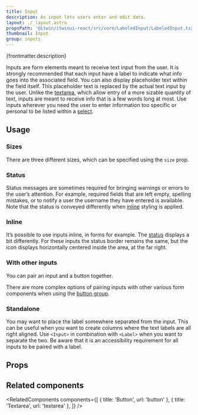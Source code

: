 ```yaml
---
title: Input
description: An input lets users enter and edit data.
layout: ./_layout.astro
propsPath: '@itwin/itwinui-react/src/core/LabeledInput/LabeledInput.tsx'
thumbnail: Input
group: inputs
---
```



<p>{frontmatter.description}</p>

<LiveExample src='Input.main.tsx' truncate={false}>
  <AllExamples.InputMainExample client:load />
</LiveExample>

Inputs are form elements meant to receive text input from the user. It is strongly recommended that each input have a label to indicate what info goes into the associated field. You can also display placeholder text within the field itself. This placeholder text is replaced by the actual text input by the user. Unlike the [textarea](textarea), which allow entry of a more sizable quantity of text, inputs are meant to receive info that is a few words long at most. Use inputs wherever you need the user to enter information too specific or personal to be listed within a [select](select).

## Usage

### Sizes

<LiveExample src='Input.sizes.tsx'>
  <AllExamples.InputSizesExample client:load />
</LiveExample>

There are three different sizes, which can be specified using the `size` prop.

### Status

<LiveExample src='Input.status.tsx'>
  <AllExamples.InputStatusExample client:load />
</LiveExample>

Status messages are sometimes required for bringing warnings or errors to the user’s attention. For example, required fields that are left empty, spelling mistakes, or to notify a user the username they have entered is available. Note that the status is conveyed differently when [inline](#inline) styling is applied.

### Inline

<LiveExample src='Input.inline.tsx'>
  <AllExamples.InputInlineExample client:load />
</LiveExample>

It’s possible to use inputs inline, in forms for example. The [status](#status) displays a bit differently. For these inputs the status border remains the same, but the icon displays horizontally centered inside the area, at the far right.

### With other inputs

<LiveExample src='Input.button.tsx'>
  <AllExamples.InputButtonExample client:load />
</LiveExample>

You can pair an input and a button together.

<LiveExample src='ButtonGroup.input.tsx'>
  <AllExamples.ButtonGroupInputExample client:load />
</LiveExample>

There are more complex options of pairing inputs with other various form components when using the [button group](buttongroup).

### Standalone

<LiveExample src='Input.separatelabel.tsx'>
  <AllExamples.InputSeparateLabelExample client:load />
</LiveExample>

You may want to place the label somewhere separated from the input. This can be useful when you want to create columns where the text labels are all right aligned. Use `<Input>` in combination with `<Label>` when you want to separate the two. Be aware that it is an accessibility requirement for all inputs to be paired with a label.

## Props

<PropsTable path={frontmatter.propsPath} />

## Related components

<RelatedComponents
  components={[
    { title: 'Button', url: 'button' },
    { title: 'Textarea', url: 'textarea' },
  ]}
/>
